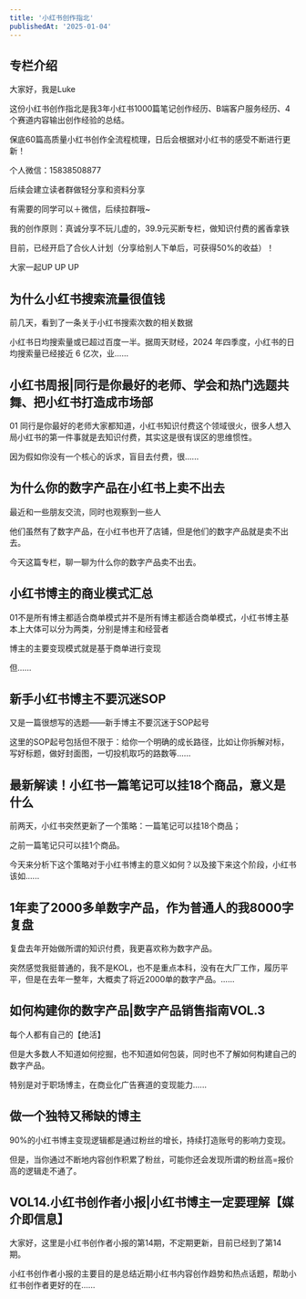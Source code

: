 ```yaml
---
title: '小红书创作指北'
publishedAt: '2025-01-04'
---
```


## 专栏介绍

大家好，我是Luke

这份小红书创作指北是我3年小红书1000篇笔记创作经历、B端客户服务经历、4个赛道内容输出创作经验的总结。

保底60篇高质量小红书创作全流程梳理，日后会根据对小红书的感受不断进行更新！

个人微信：15838508877

后续会建立读者群做轻分享和资料分享

有需要的同学可以＋微信，后续拉群哦~

我的创作原则：真诚分享不玩儿虚的，39.9元买断专栏，做知识付费的酱香拿铁

目前，已经开启了合伙人计划（分享给别人下单后，可获得50%的收益）！

大家一起UP UP UP



## 为什么小红书搜索流量很值钱
前几天，看到了一条关于小红书搜索次数的相关数据

小红书日均搜索量或已超过百度一半。据周天财经，2024 年四季度，小红书的日均搜索量已经接近 6 亿次，业......

## 小红书周报|同行是你最好的老师、学会和热门选题共舞、把小红书打造成市场部
01 同行是你最好的老师大家都知道，小红书知识付费这个领域很火，很多人想入局小红书的第一件事就是去知识付费，其实这是很有误区的思维惯性。

因为假如你没有一个核心的诉求，盲目去付费，很......

## 为什么你的数字产品在小红书上卖不出去
最近和一些朋友交流，同时也观察到一些人

他们虽然有了数字产品，在小红书也开了店铺，但是他们的数字产品就是卖不出去。

今天这篇专栏，聊一聊为什么你的数字产品卖不出去。

## 小红书博主的商业模式汇总
01不是所有博主都适合商单模式并不是所有博主都适合商单模式，小红书博主基本上大体可以分为两类，分别是博主和经营者

博主的主要变现模式就是基于商单进行变现

但......

## 新手小红书博主不要沉迷SOP
又是一篇很想写的选题——新手博主不要沉迷于SOP起号

这里的SOP起号包括但不限于：给你一个明确的成长路径，比如让你拆解对标，写好标题，做好封面图，一切投机取巧的路数等......

## 最新解读！小红书一篇笔记可以挂18个商品，意义是什么
前两天，小红书突然更新了一个策略：一篇笔记可以挂18个商品；

之前一篇笔记只可以挂1个商品。

今天来分析下这个策略对于小红书博主的意义如何？以及接下来这个阶段，小红书该如......

## 1年卖了2000多单数字产品，作为普通人的我8000字复盘
复盘去年开始做所谓的知识付费，我更喜欢称为数字产品。

突然感觉我挺普通的，我不是KOL，也不是重点本科，没有在大厂工作，履历平平，但是在去年一整年，大概卖了将近2000单的数字产品。......

## 如何构建你的数字产品|数字产品销售指南VOL.3
每个人都有自己的【绝活】

但是大多数人不知道如何挖掘，也不知道如何包装，同时也不了解如何构建自己的数字产品。

特别是对于职场博主，在商业化广告赛道的变现能力......

## 做一个独特又稀缺的博主
90%的小红书博主变现逻辑都是通过粉丝的增长，持续打造账号的影响力变现。

但是，当你通过不断地内容创作积累了粉丝，可能你还会发现所谓的粉丝高=报价高的逻辑走不通了。

## VOL14.小红书创作者小报|小红书博主一定要理解【媒介即信息】
大家好，这里是小红书创作者小报的第14期，不定期更新，目前已经到了第14期。

小红书创作者小报的主要目的是总结近期小红书内容创作趋势和热点话题，帮助小红书创作者更好的在......


